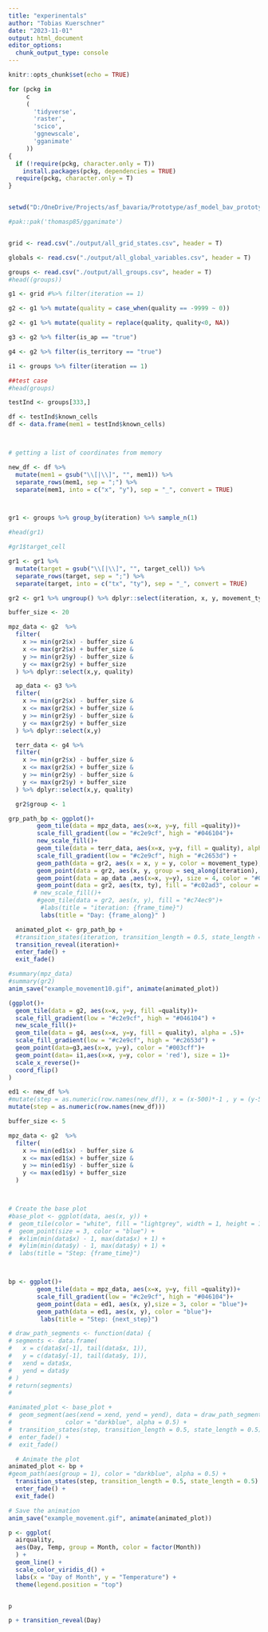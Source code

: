 ```yaml
---
title: "experinentals"
author: "Tobias Kuerschner"
date: "2023-11-01"
output: html_document
editor_options: 
  chunk_output_type: console
---
```


```r
knitr::opts_chunk$set(echo = TRUE)
```


```r

for (pckg in
     c
     (
       'tidyverse',
       'raster',
       'scico',
       'ggnewscale',
       'gganimate'
     ))
{
  if (!require(pckg, character.only = T))
    install.packages(pckg, dependencies = TRUE)
  require(pckg, character.only = T)
}


setwd("D:/OneDrive/Projects/asf_bavaria/Prototype/asf_model_bav_prototype")

#pak::pak('thomasp85/gganimate')



```


```r
grid <- read.csv("./output/all_grid_states.csv", header = T)

globals <- read.csv("./output/all_global_variables.csv", header = T)

groups <- read.csv("./output/all_groups.csv", header = T)
#head((groups))
```



```r

g1 <- grid #%>% filter(iteration == 1)

g2 <- g1 %>% mutate(quality = case_when(quality == -9999 ~ 0))

g2 <- g1 %>% mutate(quality = replace(quality, quality<0, NA))

g3 <- g2 %>% filter(is_ap == "true") 

g4 <- g2 %>% filter(is_territory == "true")

i1 <- groups %>% filter(iteration == 1)


```





```r

##test case
#head(groups)

testInd <- groups[333,]

df <- testInd$known_cells
df <- data.frame(mem1 = testInd$known_cells)



# getting a list of coordinates from memory

new_df <- df %>%
  mutate(mem1 = gsub("\\[|\\]", "", mem1)) %>%
  separate_rows(mem1, sep = ";") %>%
  separate(mem1, into = c("x", "y"), sep = "_", convert = TRUE)




```






```r


gr1 <- groups %>% group_by(iteration) %>% sample_n(1)

#head(gr1)

#gr1$target_cell

gr1 <- gr1 %>%
  mutate(target = gsub("\\[|\\]", "", target_cell)) %>%
  separate_rows(target, sep = ";") %>%
  separate(target, into = c("tx", "ty"), sep = "_", convert = TRUE)

gr2 <- gr1 %>% ungroup() %>% dplyr::select(iteration, x, y, movement_type, tx, ty)

buffer_size <- 20

mpz_data <- g2  %>%
  filter(
    x >= min(gr2$x) - buffer_size & 
    x <= max(gr2$x) + buffer_size &
    y >= min(gr2$y) - buffer_size &
    y <= max(gr2$y) + buffer_size
  ) %>% dplyr::select(x,y, quality)

  ap_data <- g3 %>%
  filter(
    x >= min(gr2$x) - buffer_size & 
    x <= max(gr2$x) + buffer_size &
    y >= min(gr2$y) - buffer_size &
    y <= max(gr2$y) + buffer_size
  ) %>% dplyr::select(x,y)

  terr_data <- g4 %>%
  filter(
    x >= min(gr2$x) - buffer_size & 
    x <= max(gr2$x) + buffer_size &
    y >= min(gr2$y) - buffer_size &
    y <= max(gr2$y) + buffer_size
  ) %>% dplyr::select(x,y, quality)

  gr2$group <- 1

grp_path_bp <- ggplot()+
        geom_tile(data = mpz_data, aes(x=x, y=y, fill =quality))+
        scale_fill_gradient(low = "#c2e9cf", high = "#046104")+
        new_scale_fill()+
        geom_tile(data = terr_data, aes(x=x, y=y, fill = quality), alpha = .5)+
        scale_fill_gradient(low = "#c2e9cf", high = "#c2653d") +
        geom_path(data = gr2, aes(x = x, y = y, color = movement_type),  linewidth = 1) +
        geom_point(data = gr2, aes(x, y, group = seq_along(iteration), color = movement_type),size = 3)+
        geom_point(data = ap_data ,aes(x=x, y=y), size = 4, color = "#003cff")+
        geom_point(data = gr2, aes(tx, ty), fill = "#c02ad3", colour = "#c02ad3", size = 4, shape = 8)+
       # new_scale_fill()+
        #geom_tile(data = gr2, aes(x, y), fill = "#c74ec9")+
         #labs(title = "iteration: {frame_time}")
         labs(title = "Day: {frame_along}" )

  animated_plot <- grp_path_bp +
  #transition_states(iteration, transition_length = 0.5, state_length = 0.5) +
  transition_reveal(iteration)+
  enter_fade() +
  exit_fade()

#summary(mpz_data)
#summary(gr2)
anim_save("example_movement10.gif", animate(animated_plot))


```


```r


(ggplot()+
  geom_tile(data = g2, aes(x=x, y=y, fill =quality))+
  scale_fill_gradient(low = "#c2e9cf", high = "#046104") +
  new_scale_fill()+
  geom_tile(data = g4, aes(x=x, y=y, fill = quality), alpha = .5)+
  scale_fill_gradient(low = "#c2e9cf", high = "#c2653d") +
  geom_point(data=g3,aes(x=x, y=y), color = "#003cff")+
  geom_point(data= i1,aes(x=x, y=y, color = 'red'), size = 1)+
  scale_x_reverse()+
  coord_flip()
)

```



```r


ed1 <- new_df %>% 
#mutate(step = as.numeric(row.names(new_df)), x = (x-500)*-1 , y = (y-500)*-1)
mutate(step = as.numeric(row.names(new_df)))

buffer_size <- 5

mpz_data <- g2  %>%
  filter(
    x >= min(ed1$x) - buffer_size & 
    x <= max(ed1$x) + buffer_size &
    y >= min(ed1$y) - buffer_size &
    y <= max(ed1$y) + buffer_size
  )



# Create the base plot
#base_plot <- ggplot(data, aes(x, y)) +
#  geom_tile(color = "white", fill = "lightgrey", width = 1, height = 1) +
#  geom_point(size = 3, color = "blue") +
#  #xlim(min(data$x) - 1, max(data$x) + 1) +
#  #ylim(min(data$y) - 1, max(data$y) + 1) +
#  labs(title = "Step: {frame_time}")



bp <- ggplot()+
        geom_tile(data = mpz_data, aes(x=x, y=y, fill =quality))+
        scale_fill_gradient(low = "#c2e9cf", high = "#046104")+
        geom_point(data = ed1, aes(x, y),size = 3, color = "blue")+
        geom_path(data = ed1, aes(x, y), color = "blue")+
         labs(title = "Step: {next_step}")

# draw_path_segments <- function(data) {
# segments <- data.frame(
#   x = c(data$x[-1], tail(data$x, 1)),
#   y = c(data$y[-1], tail(data$y, 1)),
#   xend = data$x,
#   yend = data$y
# )
# return(segments)
#

#animated_plot <- base_plot +
#  geom_segment(aes(xend = xend, yend = yend), data = draw_path_segments(data),
#               color = "darkblue", alpha = 0.5) +
#  transition_states(step, transition_length = 0.5, state_length = 0.5) +
#  enter_fade() +
#  exit_fade()

  # Animate the plot
animated_plot <- bp +
#geom_path(aes(group = 1), color = "darkblue", alpha = 0.5) +
  transition_states(step, transition_length = 0.5, state_length = 0.5) +
  enter_fade() +
  exit_fade()

# Save the animation
anim_save("example_movement.gif", animate(animated_plot))


```




```r
p <- ggplot(
  airquality,
  aes(Day, Temp, group = Month, color = factor(Month))
  ) +
  geom_line() +
  scale_color_viridis_d() +
  labs(x = "Day of Month", y = "Temperature") +
  theme(legend.position = "top")


p

p + transition_reveal(Day)
```

